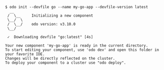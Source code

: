 ```console
$ odo init --devfile go --name my-go-app --devfile-version latest
  __
 /  \__     Initializing a new component
 \__/  \
 /  \__/    odo version: v3.10.0
 \__/

 ✓  Downloading devfile "go:latest" [4s]

Your new component 'my-go-app' is ready in the current directory.
To start editing your component, use 'odo dev' and open this folder in your favorite IDE.
Changes will be directly reflected on the cluster.
To deploy your component to a cluster use "odo deploy".
```